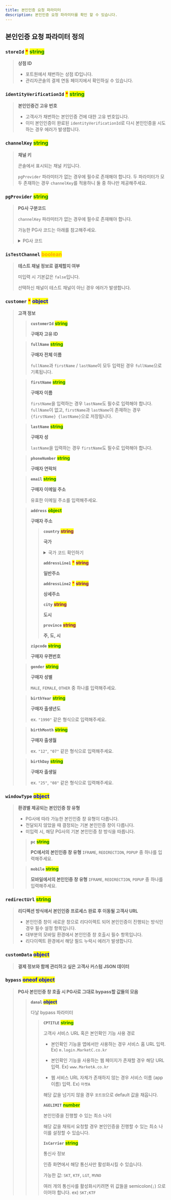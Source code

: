 ```yaml
---
title: 본인인증 요청 파라미터
description: 본인인증 요청 파라미터를 확인 할 수 있습니다.
---
```


## 본인인증 요청 파라미터 정의

### **`storeId`** <mark style="color:red;">**\***</mark> <mark style="color:green;">**string**</mark>

> **상점 ID**
>
> - 포트원에서 채번하는 상점 ID입니다.
> - 관리자콘솔의 결제 연동 페이지에서 확인하실 수 있습니다.

### **`identityVerificationId`** <mark style="color:red;">**\***</mark> <mark style="color:green;">**string**</mark>

> **본인인증건 고유 번호**
>
> - 고객사가 채번하는 본인인증 건에 대한 고유 번호입니다.
> - 이미 본인인증이 완료된 `identityVerificationId`로 다시 본인인증을 시도하는 경우 에러가 발생합니다.

### **`channelKey`** <mark style="color:green;">**string**</mark>

> **채널 키**
>
> 콘솔에서 표시되는 채널 키입니다.
>
> `pgProvider` 파라미터가 없는 경우에 필수로 존재해야 합니다. 두 파라미터가 모두 존재하는 경우 `channelKey`를 적용하니 둘 중 하나만 제공해주세요.

### **`pgProvider`** <mark style="color:green;">**string**</mark>

> **PG사 구분코드**
>
> `channelKey` 파라미터가 없는 경우에 필수로 존재해야 합니다.
>
> 가능한 PG사 코드는 아래를 참고해주세요.
>
> <details>
>
> <summary>PG사 코드</summary>
>
> - `DANAL`
>
> </details>

### **`isTestChannel`** <mark style="color:orange;background-color:yellow;">**boolean**</mark>

> **테스트 채널 정보로 결제할지 여부**
>
> 미입력 시 기본값은 `false`입니다.
>
> 선택하신 채널이 테스트 채널이 아닌 경우 에러가 발생합니다.

### **`customer`** <mark style="color:red;">**\***</mark> <mark style="color:blue;">**object**</mark>

> **고객 정보**
>
> > **`customerId`** <mark style="color:green;">**string**</mark>
> >
> > **구매자 고유 ID**
>
> > **`fullName`** <mark style="color:green;">**string**</mark>
> >
> > **구매자 전체 이름**
> >
> > `fullName`과 `firstName` / `lastName`이 모두 입력된 경우 `fullName`으로 기록됩니다.
>
> > **`firstName`** <mark style="color:green;">**string**</mark>
> >
> > **구매자 이름**
> >
> > `firstName`을 입력하는 경우 `lastName`도 필수로 입력해야 합니다. `fullName`이 없고, `firstName`과 `lastName`이 존재하는 경우 `{firstName} {lastName}`으로 저장됩니다.
>
> > **`lastName`** <mark style="color:green;">**string**</mark>
> >
> > **구매자 성**
> >
> > `lastName`을 입력하는 경우 `firstName`도 필수로 입력해야 합니다.
>
> > **`phoneNumber`** <mark style="color:green;">**string**</mark>
> >
> > **구매자 연락처**
>
> > **`email`** <mark style="color:green;">**string**</mark>
> >
> > **구매자 이메일 주소**
> >
> > 유효한 이메일 주소를 입력해주세요.
>
> > **`address`** <mark style="color:green;">**object**</mark>
> >
> > **구매자 주소**
> >
> > > **`country`** <mark style="color:purple;">**string**</mark>
> > >
> > > **국가**
> > > <details>
  > > >
  > > > <summary>국가 코드 확인하기</summary>
  > > >
  > > > - AF(Afghanistan)
  > > > - AX(Åland Islands)
  > > > - AL(Albania)
  > > > - DZ(Algeria)
  > > > - AS(American Samoa)
  > > > - AD(Andorra)
  > > > - AO(Angola)
  > > > - AI(Anguilla)
  > > > - AQ(Antarctica)
  > > > - AG(Antigua and Barbuda)
  > > > - AR(Argentina)
  > > > - AM(Armenia)
  > > > - AW(Aruba)
  > > > - AU(Australia)
  > > > - AT(Austria)
  > > > - AZ(Azerbaijan)
  > > > - BH(Bahrain)
  > > > - BS(Bahamas)
  > > > - BD(Bangladesh)
  > > > - BB(Barbados)
  > > > - BY(Belarus)
  > > > - BE(Belgium)
  > > > - BZ(Belize)
  > > > - BJ(Benin)
  > > > - BM(Bermuda)
  > > > - BT(Bhutan)
  > > > - BO(Bolivia, Plurinational State of)
  > > > - BQ(Bonaire, Sint Eustatius and Saba)
  > > > - BA(Bosnia and Herzegovina)
  > > > - BW(Botswana)
  > > > - BV(Bouvet Island)
  > > > - BR(Brazil)
  > > > - IO(British Indian Ocean Territory)
  > > > - BN(Brunei Darussalam)
  > > > - BG(Bulgaria)
  > > > - BF(Burkina Faso)
  > > > - BI(Burundi)
  > > > - KH(Cambodia)
  > > > - CM(Cameroon)
  > > > - CA(Canada)
  > > > - CV(Cape Verde)
  > > > - KY(Cayman Islands)
  > > > - CF(Central African Republic)
  > > > - TD(Chad)
  > > > - CL(Chile)
  > > > - CN(China)
  > > > - CX(Christmas Island)
  > > > - CC(Cocos (Keeling) Islands)
  > > > - CO(Colombia)
  > > > - KM(Comoros)
  > > > - CG(Congo)
  > > > - CD(Congo, the Democratic Republic of the)
  > > > - CK(Cook Islands)
  > > > - CR(Costa Rica)
  > > > - CI(Côte d'Ivoire)
  > > > - HR(Croatia)
  > > > - CU(Cuba)
  > > > - CW(Curaçao)
  > > > - CY(Cyprus)
  > > > - CZ(Czech Republic)
  > > > - DK(Denmark)
  > > > - DJ(Djibouti)
  > > > - DM(Dominica)
  > > > - DO(Dominican Republic)
  > > > - EC(Ecuador)
  > > > - EG(Egypt)
  > > > - SV(El Salvador)
  > > > - GQ(Equatorial Guinea)
  > > > - ER(Eritrea)
  > > > - EE(Estonia)
  > > > - ET(Ethiopia)
  > > > - FK(Falkland Islands (Malvinas))
  > > > - FO(Faroe Islands)
  > > > - FJ(Fiji)
  > > > - FI(Finland)
  > > > - FR(France)
  > > > - GF(French Guiana)
  > > > - PF(French Polynesia)
  > > > - TF(French Southern Territories)
  > > > - GA(Gabon)
  > > > - GM(Gambia)
  > > > - GE(Georgia)
  > > > - DE(Germany)
  > > > - GH(Ghana)
  > > > - GI(Gibraltar)
  > > > - GR(Greece)
  > > > - GL(Greenland)
  > > > - GD(Grenada)
  > > > - GP(Guadeloupe)
  > > > - GU(Guam)
  > > > - GT(Guatemala)
  > > > - GG(Guernsey)
  > > > - GN(Guinea)
  > > > - GW(Guinea-Bissau)
  > > > - GY(Guyana)
  > > > - HT(Haiti)
  > > > - HM(Heard Island and McDonald Islands)
  > > > - VA(Holy See (Vatican City State))
  > > > - HN(Honduras)
  > > > - HK(Hong Kong)
  > > > - HU(Hungary)
  > > > - IS(Iceland)
  > > > - IN(India)
  > > > - ID(Indonesia)
  > > > - IR(Iran, Islamic Republic of)
  > > > - IQ(Iraq)
  > > > - IE(Ireland)
  > > > - IM(Isle of Man)
  > > > - IL(Israel)
  > > > - IT(Italy)
  > > > - JM(Jamaica)
  > > > - JP(Japan)
  > > > - JE(Jersey)
  > > > - JO(Jordan)
  > > > - KZ(Kazakhstan)
  > > > - KE(Kenya)
  > > > - KI(Kiribati)
  > > > - KP(Korea, Democratic People's Republic of)
  > > > - KR(Korea, Republic of)
  > > > - KW(Kuwait)
  > > > - KG(Kyrgyzstan)
  > > > - LA(Lao People's Democratic Republic)
  > > > - LV(Latvia)
  > > > - LB(Lebanon)
  > > > - LS(Lesotho)
  > > > - LR(Liberia)
  > > > - LY(Libya)
  > > > - LI(Liechtenstein)
  > > > - LT(Lithuania)
  > > > - LU(Luxembourg)
  > > > - MO(Macao)
  > > > - MK(Macedonia, the Former Yugoslav Republic of)
  > > > - MG(Madagascar)
  > > > - MW(Malawi)
  > > > - MY(Malaysia)
  > > > - MV(Maldives)
  > > > - ML(Mali)
  > > > - MT(Malta)
  > > > - MH(Marshall Islands)
  > > > - MQ(Martinique)
  > > > - MR(Mauritania)
  > > > - MU(Mauritius)
  > > > - YT(Mayotte)
  > > > - MX(Mexico)
  > > > - FM(Micronesia, Federated States of)
  > > > - MD(Moldova, Republic of)
  > > > - MC(Monaco)
  > > > - MN(Mongolia)
  > > > - ME(Montenegro)
  > > > - MS(Montserrat)
  > > > - MA(Morocco)
  > > > - MZ(Mozambique)
  > > > - MM(Myanmar)
  > > > - NA(Namibia)
  > > > - NR(Nauru)
  > > > - NP(Nepal)
  > > > - NL(Netherlands)
  > > > - NC(New Caledonia)
  > > > - NZ(New Zealand)
  > > > - NI(Nicaragua)
  > > > - NE(Niger)
  > > > - NG(Nigeria)
  > > > - NU(Niue)
  > > > - NF(Norfolk Island)
  > > > - MP(Northern Mariana Islands)
  > > > - NO(Norway)
  > > > - OM(Oman)
  > > > - PK(Pakistan)
  > > > - PW(Palau)
  > > > - PS(Palestine, State of)
  > > > - OA(Panama)
  > > > - PG(Papua New Guinea)
  > > > - PY(Paraguay)
  > > > - PE(Peru)
  > > > - PH(Philippines)
  > > > - PN(Pitcairn)
  > > > - PL(Poland)
  > > > - PT(Portugal)
  > > > - PR(Puerto Rico)
  > > > - QA(Qatar)
  > > > - RE(Réunion)
  > > > - RO(Romania)
  > > > - RU(Russian Federation)
  > > > - RW(Rwanda)
  > > > - BL(Saint Barthélemy)
  > > > - SH(Saint Helena, Ascension and Tristan da Cunha)
  > > > - KN(Saint Kitts and Nevis)
  > > > - LC(Saint Lucia)
  > > > - MF(Saint Martin (French part))
  > > > - PM(Saint Pierre and Miquelon)
  > > > - VC(Saint Vincent and the Grenadines)
  > > > - WS(Samoa)
  > > > - SM(San Marino)
  > > > - ST(Sao Tome and Principe)
  > > > - SA(Saudi Arabia)
  > > > - SN(Senegal)
  > > > - RS(Serbia)
  > > > - SC(Seychelles)
  > > > - SL(Sierra Leone)
  > > > - SG(Singapore)
  > > > - SX(Sint Maarten (Dutch part))
  > > > - SK(Slovakia)
  > > > - SI(Slovenia)
  > > > - SB(Solomon Islands)
  > > > - SO(Somalia)
  > > > - ZA(South Africa)
  > > > - GS(South Georgia and the South Sandwich Islands)
  > > > - SS(South Sudan)
  > > > - ES(Spain)
  > > > - LK(Sri Lanka)
  > > > - SD(Sudan)
  > > > - SR(Suriname)
  > > > - SJ(Svalbard and Jan Mayen)
  > > > - SZ(Swaziland)
  > > > - SE(Sweden)
  > > > - CH(Switzerland)
  > > > - SY(Syrian Arab Republic)
  > > > - TW(Taiwan, Province of China)
  > > > - TJ(Tajikistan)
  > > > - TZ(Tanzania, United Republic of)
  > > > - TH(Thailand)
  > > > - TL(Timor-Leste)
  > > > - TG(Togo)
  > > > - TK(Tokelau)
  > > > - TO(Tonga)
  > > > - TT(Trinidad and Tobago)
  > > > - TN(Tunisia)
  > > > - TR(Turkey)
  > > > - TM(Turkmenistan)
  > > > - TC(Turks and Caicos Islands)
  > > > - TV(Tuvalu)
  > > > - UG(Uganda)
  > > > - UA(Ukraine)
  > > > - AE(United Arab Emirates)
  > > > - GB(United Kingdom)
  > > > - US(United States)
  > > > - UM(United States Minor Outlying Islands)
  > > > - UY(Uruguay)
  > > > - UZ(Uzbekistan)
  > > > - VU(Vanuatu)
  > > > - VE(Venezuela, Bolivarian Republic of)
  > > > - VN(Viet Nam)
  > > > - VG(Virgin Islands, British)
  > > > - VI(Virgin Islands, U.S.)
  > > > - WF(Wallis and Futuna)
  > > > - EH(Western Sahara)
  > > > - YE(Yemen)
  > > > - ZM(Zambia)
  > > > - ZW(Zimbabwe)
  > > >
  > > > </details>
> > >
> > > **`addressLine1`** <mark style="color:red;">**\***</mark> <mark style="color:purple;">**string**</mark>
> > >
> > > **일반주소**
> > >
> > > **`addressLine2`** <mark style="color:red;">**\***</mark> <mark style="color:purple;">**string**</mark>
> > >
> > > **상세주소**
> > >
> > > **`city`** <mark style="color:purple;">**string**</mark>
> > >
> > > **도시**
> > >
> > > **`province`** <mark style="color:purple;">**string**</mark>
> > >
> > > **주, 도, 시**
> > >
> >
> > **`zipcode`** <mark style="color:green;">**string**</mark>
> >
> > **구매자 우편번호**
>
> > **`gender`** <mark style="color:green;">**string**</mark>
> >
> > **구매자 성별**
> >
> > `MALE`, `FEMALE`, `OTHER` 중 하나를 입력해주세요.
>
> > **`birthYear`** <mark style="color:green;">**string**</mark>
> >
> > **구매자 출생년도**
> >
> > ex. `"1990"` 같은 형식으로 입력해주세요.
>
> > **`birthMonth`** <mark style="color:green;">**string**</mark>
> >
> > **구매자 출생월**
> >
> > ex. `"12"`, `"07"` 같은 형식으로 입력해주세요.
>
> > **`birthDay`** <mark style="color:green;">**string**</mark>
> >
> > **구매자 출생일**
> >
> > ex. `"25"`, `"08"` 같은 형식으로 입력해주세요.

### **`windowType`** <mark style="color:blue;">**object**</mark>

> **환경별 제공되는 본인인증 창 유형**
>
> - PG사에 따라 가능한 본인인증 창 유형이 다릅니다.
> - 전달되지 않았을 때 결정되는 기본 본인인증 창이 다릅니다.
> - 미입력 시, 해당 PG사의 기본 본인인증 창 방식을 따릅니다.
>
> > **`pc`** <mark style="color:green;">**string**</mark>
> >
> > **PC에서의 본인인증 창 유형** `IFRAME`, `REDIRECTION`, `POPUP` 중 하나를 입력해주세요.
>
> > **`mobile`** <mark style="color:green;">**string**</mark>
> >
> > **모바일에서의 본인인증 창 유형** `IFRAME`, `REDIRECTION`, `POPUP` 중 하나를 입력해주세요.

### **`redirectUrl`** <mark style="color:green;">**string**</mark>

> **리디렉션 방식에서 본인인증 프로세스 완료 후 이동될 고객사 URL**
>
> - 본인인증 창이 새로운 창으로 리다이렉트 되어 본인인증이 진행되는 방식인 경우 필수 설정 항목입니다.
> - 대부분의 모바일 환경에서 본인인증 창 호출시 필수 항목입니다.
> - 리다이렉트 환경에서 해당 필드 누락시 에러가 발생합니다.

### **`customData`** <mark style="color:blue;">**object**</mark>

> **결제 정보와 함께 관리하고 싶은 고객사 커스텀 JSON 데이터**

### **`bypass`** <mark style="color:blue;">**oneof object**</mark>

> **PG사 본인인증 창 호출 시 PG사로 그대로 bypass할 값들의 모음**
>
> > **`danal`** <mark style="color:blue;">**object**</mark>
> >
> > 다날 bypass 파라미터
> >
> > > **`CPTITLE`** <mark style="color:green;">**string**</mark>
> > >
> > > 고객사 서비스 URL 혹은 본인확인 기능 사용 경로
> > >
> > > - 본인확인 기능을 앱에서만 사용하는 경우 서비스 홈 URL 입력. Ex) `m.login.MarketC.co.kr`
> > >
> > > - 본인확인 기능을 사용하는 웹 페이지가 존재할 경우 해당 URL 입력. Ex) `www.MarketA.co.kr`
> > >
> > > - 웹 서비스 URL 자체가 존재하지 않는 경우 서비스 이름 (app 이름) 입력. Ex) `마켓A`
> > >
> > > 해당 값을 넘기지 않을 경우 `포트원`으로 default 값을 채웁니다.
> > >
> > > **`AGELIMIT`** <mark style="color:green;">**number**</mark>
> > >
> > > 본인인증을 진행할 수 있는 최소 나이
> > >
> > > 해당 값을 채워서 요청할 경우 본인인증을 진행할 수 있는 최소 나이를 설정할 수 있습니다.
> > >
> > > **`IsCarrier`** <mark style="color:green;">**string**</mark>
> > >
> > > 통신사 정보
> > >
> > > 인증 화면에서 해당 통신사만 활성화시킬 수 있습니다.
> > >
> > > 가능한 값: `SKT`, `KTF`, `LGT`, `MVNO`
> > >
> > > 여러 개의 통신사를 활성화시키려면 위 값들을 semicolon(`;`) 으로 이어야 합니다. ex) `SKT;KTF`
>
>
